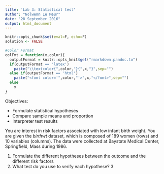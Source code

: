 ```yaml
---
title: 'Lab 3: Statistical test'
author: "Nolwenn Le Meur"
date: "28 September 2016"
output: html_document
---
```


```r
knitr::opts_chunk$set(eval=F, echo=F)
solution <- FALSE


```

```r
#Color Format
colFmt = function(x,color){
  outputFormat = knitr::opts_knit$get("rmarkdown.pandoc.to")
  if(outputFormat == 'latex')
    paste("\\textcolor{",color,"}{",x,"}",sep="")
  else if(outputFormat == 'html')
    paste("<font color='",color,"'>",x,"</font>",sep="")
  else
    x
}
```


Objectives:

* Formulate statistical hypotheses
* Compare sample means and proportion
* Interpreter test results

You are interest in risk factors associated with low infant birth weight. You are given the  _birthwt_ dataset, which is composed of 189 women (rows) and 10 variables (columns). The data were collected at Baystate Medical Center, Springfield, Mass during 1986. 

1. Formulate the different hypotheses between the outcome and the different risk factors
2. What test do you use to verify each hypothese?
3 
